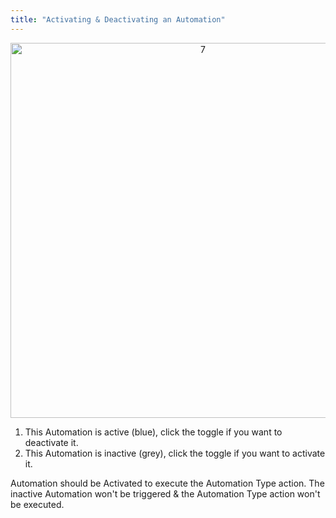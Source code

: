 ```yaml
---
title: "Activating & Deactivating an Automation"
---
```



<div align="center">
  <img src="https://t3837933.p.clickup-attachments.com/t3837933/9c41469e-2085-42e4-a040-c905b0662922/7.png" alt="7" width="600" />
</div>

1. This Automation is active (blue), click the toggle if you want to deactivate it.
2. This Automation is inactive (grey), click the toggle if you want to activate it.

Automation should be Activated to execute the Automation Type action. The inactive Automation won't be triggered & the Automation Type action won't be executed.

